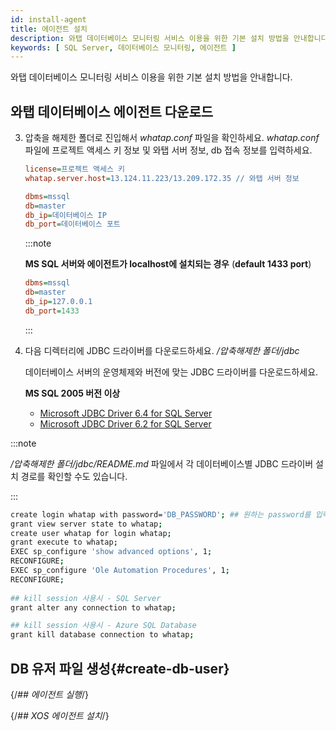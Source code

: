 ```yaml
---
id: install-agent
title: 에이전트 설치
description: 와탭 데이터베이스 모니터링 서비스 이용을 위한 기본 설치 방법을 안내합니다.
keywords: [ SQL Server, 데이터베이스 모니터링, 에이전트 ]
---
```



와탭 데이터베이스 모니터링 서비스 이용을 위한 기본 설치 방법을 안내합니다.


<Agentsignupguide />   

<Youtube ko='e_UpCgapfQY' en='MIo3HRIOt8M' ja='MIo3HRIOt8M' />


<Createprojectv2 />


<Accesskey />

## 와탭 데이터베이스 에이전트 다운로드


<Dbinstallagentsteps /> 

3. 압축을 해제한 폴더로 진입해서 *whatap.conf* 파일을 확인하세요. *whatap.conf* 파일에 프로젝트 액세스 키 정보 및 와탭 서버 정보, db 접속 정보를 입력하세요.

    ```ini title='whatap.conf'
    license=프로젝트 액세스 키
    whatap.server.host=13.124.11.223/13.209.172.35 // 와탭 서버 정보

    dbms=mssql
    db=master
    db_ip=데이터베이스 IP
    db_port=데이터베이스 포트 
    ```

    :::note

    **MS SQL 서버와 에이전트가 localhost에 설치되는 경우** (**default 1433 port**)
    
    ```ini title='whatap.conf'
    dbms=mssql
    db=master
    db_ip=127.0.0.1
    db_port=1433
    ```

    :::

4. 다음 디렉터리에 JDBC 드라이버를 다운로드하세요. */압축해제한 폴더/jdbc*

    데이터베이스 서버의 운영체제와 버전에 맞는 JDBC 드라이버를 다운로드하세요.
    
    **MS SQL 2005 버전 이상**

    * [Microsoft JDBC Driver 6.4 for SQL Server](https://www.microsoft.com/en-us/download/details.aspx?id=56615)
    * [Microsoft JDBC Driver 6.2 for SQL Server](https://www.microsoft.com/en-us/download/details.aspx?id=55539)

:::note

*/압축해제한 폴더/jdbc/README.md* 파일에서 각 데이터베이스별 JDBC 드라이버 설치 경로를 확인할 수도 있습니다.

:::


<Dbcreatemonitoringaccount />

```bash showLineNumbers
create login whatap with password='DB_PASSWORD'; ## 원하는 password를 입력하세요.
grant view server state to whatap;
create user whatap for login whatap;
grant execute to whatap;
EXEC sp_configure 'show advanced options', 1;
RECONFIGURE;
EXEC sp_configure 'Ole Automation Procedures', 1;
RECONFIGURE;
 
## kill session 사용시 - SQL Server
grant alter any connection to whatap;

## kill session 사용시 - Azure SQL Database
grant kill database connection to whatap;
```

## DB 유저 파일 생성{#create-db-user}


<Dbcreatedbuserfile /> 

{/*## 에이전트 실행*/}

<Dbrunagent /> 

{/*## XOS 에이전트 설치*/}

<Dbinstallxosagent /> 